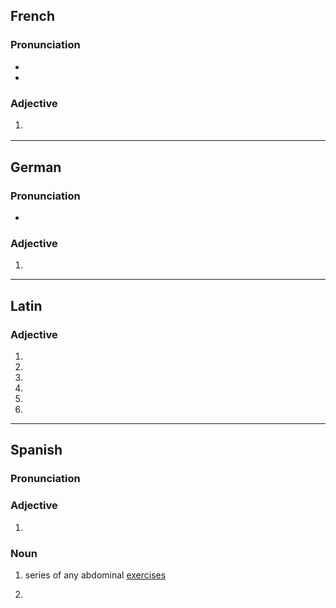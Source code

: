 {{also|Abdominales}}
==French==

===Pronunciation===
* {{fr-IPA}}
* {{homophones|fr|abdominal|abdominale}}

===Adjective===
{{head|fr|adjective form}}

# {{inflection of|fr|abdominal||f|p}}
#: {{ux|fr|[[douleurs]] '''abdominales'''|'''[[abdominal]]''' [[pain]]s|inline=1}}

----

==German==

===Pronunciation===
* {{audio|de|De-abdominales.ogg|Audio}}

===Adjective===
{{head|de|adjective form}}

# {{de-adj form of|abdominal}}

----

==Latin==

===Adjective===
{{la-adj-form|abdōminālēs}}

# {{inflection of|la|abdōminālis||nom|m|p}}
# {{inflection of|la|abdōminālis||nom|f|p}}
# {{inflection of|la|abdōminālis||acc|m|p}}
# {{inflection of|la|abdōminālis||acc|f|p}}
# {{inflection of|la|abdōminālis||voc|m|p}}
# {{inflection of|la|abdōminālis||voc|f|p}}

----

==Spanish==

===Pronunciation===
{{es-IPA}}

===Adjective===
{{head|es|adjective form|g=p|cat2=adjective plural forms}}

# {{plural of|es|abdominal}}

===Noun===
{{es-noun|m-p}}

# {{lb|es|sports}} series of any abdominal [[exercise]]s
# {{noun form of|es|abdominal||p}}